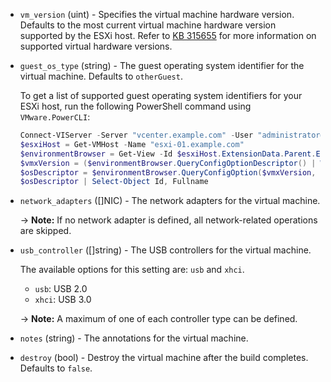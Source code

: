 <!-- Code generated from the comments of the CreateConfig struct in builder/vsphere/iso/step_create.go; DO NOT EDIT MANUALLY -->

- `vm_version` (uint) - Specifies the virtual machine hardware version. Defaults to the most
  current virtual machine hardware version supported by the ESXi host.
  Refer to [KB 315655](https://knowledge.broadcom.com/external/article?articleNumber=315655)
  for more information on supported virtual hardware versions.

- `guest_os_type` (string) - The guest operating system identifier for the virtual machine.
  Defaults to `otherGuest`.
  
  To get a list of supported guest operating system identifiers for your
  ESXi host, run the following PowerShell command using `VMware.PowerCLI`:
  
  ```powershell
  Connect-VIServer -Server "vcenter.example.com" -User "administrator@vsphere" -Password "password"
  $esxiHost = Get-VMHost -Name "esxi-01.example.com"
  $environmentBrowser = Get-View -Id $esxiHost.ExtensionData.Parent.ExtensionData.ConfigManager.EnvironmentBrowser
  $vmxVersion = ($environmentBrowser.QueryConfigOptionDescriptor() | Where-Object DefaultConfigOption).Key
  $osDescriptor = $environmentBrowser.QueryConfigOption($vmxVersion, $null).GuestOSDescriptor
  $osDescriptor | Select-Object Id, Fullname
  ```

- `network_adapters` ([]NIC) - The network adapters for the virtual machine.
  
  -> **Note:** If no network adapter is defined, all network-related
  operations are skipped.

- `usb_controller` ([]string) - The USB controllers for the virtual machine.
  
  The available options for this setting are: `usb` and `xhci`.
  
  - `usb`: USB 2.0
  - `xhci`: USB 3.0
  
  -> **Note:** A maximum of one of each controller type can be defined.

- `notes` (string) - The annotations for the virtual machine.

- `destroy` (bool) - Destroy the virtual machine after the build completes.
  Defaults to `false`.

<!-- End of code generated from the comments of the CreateConfig struct in builder/vsphere/iso/step_create.go; -->
